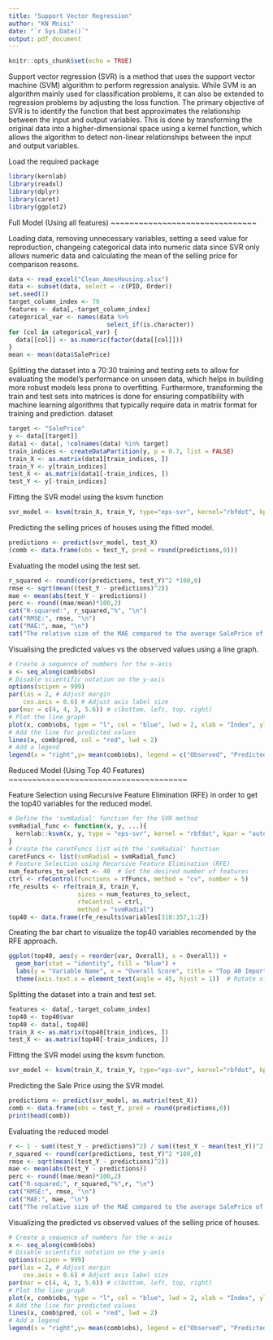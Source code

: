 ---
title: "Support Vector Regression"
author: "KN Mnisi"
date: "`r Sys.Date()`"
output: pdf_document
---

```{r setup, include=FALSE}
knitr::opts_chunk$set(echo = TRUE)
```

Support vector regression (SVR) is a method that uses the support vector machine (SVM) algorithm to perform regression analysis. While SVM is an algorithm mainly used for classification problems, it can also be extended to regression problems by adjusting the loss function. The primary objective of
SVR is to identify the function that best approximates the relationship between the input and output variables. This is done by transforming the original data into a higher-dimensional space using a kernel function, which allows the algorithm to detect non-linear relationships between the input and output variables.


Load the required package
```{r}
library(kernlab)
library(readxl)
library(dplyr)
library(caret)
library(ggplot2)
```

Full Model (Using all features)
~~~~~~~~~~~~~~~~~~~~~~~~~~~~~~~

Loading data, removing unnecessary variables, setting a seed value for reproduction, changeing categorical data into numeric data since SVR only allows numeric data and calculating the mean of the selling price for comparison reasons.
```{r}
data <- read_excel("Clean_AmesHousing.xlsx")
data <- subset(data, select = -c(PID, Order))
set.seed(1)
target_column_index <- 79
features <- data[,-target_column_index]
categorical_var <- names(data %>%
                           select_if(is.character))
for (col in categorical_var) {
  data[[col]] <- as.numeric(factor(data[[col]]))
}
mean <- mean(data$SalePrice)
```

Splitting the dataset into a 70:30 training and testing sets to allow for evaluating the model's performance on unseen data, which helps in building more robust models less prone to overfitting. Furthermore, transforming the train and test sets into matrices is done for ensuring compatibility with machine learning algorithms that typically require data in matrix format for training and prediction.
dataset
```{r}
target <- "SalePrice"
y <- data[[target]]
data1 <- data[, !colnames(data) %in% target]
train_indices <- createDataPartition(y, p = 0.7, list = FALSE)
train_X <- as.matrix(data1[train_indices, ])
train_Y <- y[train_indices]
test_X <- as.matrix(data1[-train_indices, ])
test_Y <- y[-train_indices]
```

Fitting the SVR model using the ksvm function
```{r}
svr_model <- ksvm(train_X, train_Y, type="eps-svr", kernel="rbfdot", kpar="automatic")
```

Predicting the selling prices of houses using the fitted model.
```{r}
predictions <- predict(svr_model, test_X)
(comb <- data.frame(obs = test_Y, pred = round(predictions,0)))
```

Evaluating the model using the test set.
```{r}
r_squared <- round(cor(predictions, test_Y)^2 *100,0)
rmse <- sqrt(mean((test_Y - predictions)^2))
mae <- mean(abs(test_Y - predictions))
perc <- round((mae/mean)*100,2)
cat("R-squared:", r_squared,"%", "\n")
cat("RMSE:", rmse, "\n")
cat("MAE:", mae, "\n")
cat("The relative size of the MAE compared to the average SalePrice of the dataset is:",perc,"%", "\n")
```

Visualising the predicted values vs the observed values using a line graph.
```{r}
# Create a sequence of numbers for the x-axis
x <- seq_along(comb$obs)
# Disable scientific notation on the y-axis
options(scipen = 999)
par(las = 2, # Adjust margin
    cex.axis = 0.6) # Adjust axis label size
par(mar = c(4, 4, 3, 5.6)) # c(bottom, left, top, right)
# Plot the line graph
plot(x, comb$obs, type = "l", col = "blue", lwd = 2, xlab = "Index", ylab = "Sale Price", main = "Observed vs Predicted")
# Add the line for predicted values
lines(x, comb$pred, col = "red", lwd = 2)
# Add a legend
legend(x = "right",y= mean(comb$obs), legend = c("Observed", "Predicted"), col = c("blue", "red"), lty = 1, lwd = 2,xpd=TRUE , cex = 0.7, inset = c(-0.2, 0))
```

Reduced Model (Using Top 40 Features)
~~~~~~~~~~~~~~~~~~~~~~~~~~~~~~~~~~~~~~

Feature Selection using Recursive Feature Elimination (RFE) in order to get the top40 variables for the reduced model.
```{r}
# Define the 'svmRadial' function for the SVR method
svmRadial_func <- function(x, y, ...){
  kernlab::ksvm(x, y, type = "eps-svr", kernel = "rbfdot", kpar = "automatic", ...)
}
# Create the caretFuncs list with the 'svmRadial' function
caretFuncs <- list(svmRadial = svmRadial_func)
# Feature Selection using Recursive Feature Elimination (RFE)
num_features_to_select <- 40  # Set the desired number of features
ctrl <- rfeControl(functions = rfFuncs, method = "cv", number = 5)
rfe_results <- rfe(train_X, train_Y,
                   sizes = num_features_to_select,
                   rfeControl = ctrl,
                   method = "svmRadial")
top40 <- data.frame(rfe_results$variables[318:357,1:2])
```

Creating the bar chart to visualize the top40 variables recomended by the RFE approach.
```{r}
ggplot(top40, aes(y = reorder(var, Overall), x = Overall)) +
  geom_bar(stat = "identity", fill = "blue") +
  labs(y = "Variable Name", x = "Overall Score", title = "Top 40 Important Variables") +
  theme(axis.text.x = element_text(angle = 45, hjust = 1))  # Rotate x-axis labels for better readability
```

Splitting the dataset into a train and test set.
```{r}
features <- data[,-target_column_index]
top40 <- top40$var
top40 <- data[, top40]
train_X <- as.matrix(top40[train_indices, ])
test_X <- as.matrix(top40[-train_indices, ])
```

Fitting the SVR model using the ksvm function.
```{r}
svr_model <- ksvm(train_X, train_Y, type="eps-svr", kernel="rbfdot", kpar="automatic")
```

Predicting the Sale Price using the SVR model.
```{r}
predictions <- predict(svr_model, as.matrix(test_X))
comb <- data.frame(obs = test_Y, pred = round(predictions,0))
print(head(comb))
```

Evaluating the reduced model
```{r}
r <- 1 - sum((test_Y - predictions)^2) / sum((test_Y - mean(test_Y))^2)
r_squared <- round(cor(predictions, test_Y)^2 *100,0)
rmse <- sqrt(mean((test_Y - predictions)^2))
mae <- mean(abs(test_Y - predictions))
perc <- round((mae/mean)*100,2)
cat("R-squared:", r_squared,"%",r, "\n")
cat("RMSE:", rmse, "\n")
cat("MAE:", mae, "\n")
cat("The relative size of the MAE compared to the average SalePrice of the dataset is:",perc,"%", "\n")
```

Visualizing the predicted vs observed values of the selling price of houses.
```{r}
# Create a sequence of numbers for the x-axis
x <- seq_along(comb$obs)
# Disable scientific notation on the y-axis
options(scipen = 999)
par(las = 2, # Adjust margin
    cex.axis = 0.6) # Adjust axis label size
par(mar = c(4, 4, 3, 5.6)) # c(bottom, left, top, right)
# Plot the line graph
plot(x, comb$obs, type = "l", col = "blue", lwd = 2, xlab = "Index", ylab = "Sale Price", main = "Observed vs Predicted")
# Add the line for predicted values
lines(x, comb$pred, col = "red", lwd = 2)
# Add a legend
legend(x = "right",y= mean(comb$obs), legend = c("Observed", "Predicted"), col = c("blue", "red"), lty = 1, lwd = 2,xpd=TRUE , cex = 0.7, inset = c(-0.2, 0))
```
